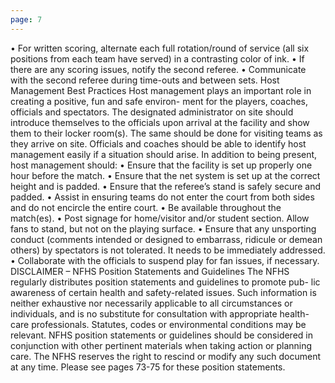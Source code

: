 ```yaml
---
page: 7
---
```


• For written scoring, alternate each full rotation/round of service (all six positions from each team have served) in a contrasting color of ink. • If there are any scoring issues, notify the second referee. • Communicate with the second referee during time-outs and between sets. Host Management Best Practices Host management plays an important role in creating a positive, fun and safe environ- ment for the players, coaches, officials and spectators. The designated administrator on site should introduce themselves to the officials upon arrival at the facility and show them to their locker room(s). The same should be done for visiting teams as they arrive on site. Officials and coaches should be able to identify host management easily if a situation should arise. In addition to being present, host management should: • Ensure that the facility is set up properly one hour before the match. • Ensure that the net system is set up at the correct height and is padded. • Ensure that the referee’s stand is safely secure and padded. • Assist in ensuring teams do not enter the court from both sides and do not encircle the entire court. • Be available throughout the match(es). • Post signage for home/visitor and/or student section. Allow fans to stand, but not on the playing surface. • Ensure that any unsporting conduct (comments intended or designed to embarrass, ridicule or demean others) by spectators is not tolerated. It needs to be immediately addressed. • Collaborate with the officials to suspend play for fan issues, if necessary. DISCLAIMER – NFHS Position Statements and Guidelines The NFHS regularly distributes position statements and guidelines to promote pub- lic awareness of certain health and safety-related issues. Such information is neither exhaustive nor necessarily applicable to all circumstances or individuals, and is no substitute for consultation with appropriate health-care professionals. Statutes, codes or environmental conditions may be relevant. NFHS position statements or guidelines should be considered in conjunction with other pertinent materials when taking action or planning care. The NFHS reserves the right to rescind or modify any such document at any time. Please see pages 73-75 for these position statements.
